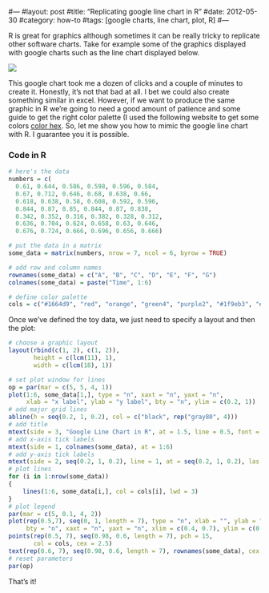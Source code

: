 #---
#layout: post
#title: "Replicating google line chart in R"
#date: 2012-05-30
#category: how-to
#tags: [google charts, line chart, plot, R]
#---

R is great for graphics although sometimes it can be really tricky to replicate other software charts. Take for example some of the graphics displayed with google charts such as the line chart displayed below.

<!--more-->

![](/images/google_line_chart.png)

This google chart took me a dozen of clicks and a couple of minutes to create it. Honestly, it's not that bad at all. I bet we could also create something similar in excel. However, if we want to produce the same graphic in R we're going to need a good amount of patience and some guide to get the right color palette (I used the following website to get some colors [color hex](http://www.color-hex.com"). So, let me show you how to mimic the google line chart with R. I guarantee you it is possible.


### Code in R

```r
# here's the data
numbers = c(
  0.61, 0.644, 0.586, 0.598, 0.596, 0.584,
  0.67, 0.712, 0.646, 0.68, 0.638, 0.66,
  0.618, 0.638, 0.58, 0.608, 0.592, 0.596,
  0.844, 0.87, 0.85, 0.844, 0.87, 0.838,
  0.342, 0.352, 0.316, 0.382, 0.328, 0.312,
  0.636, 0.704, 0.624, 0.658, 0.63, 0.646,
  0.676, 0.724, 0.666, 0.696, 0.656, 0.666)

# put the data in a matrix
some_data = matrix(numbers, nrow = 7, ncol = 6, byrow = TRUE)

# add row and column names
rownames(some_data) = c("A", "B", "C", "D", "E", "F", "G")
colnames(some_data) = paste("Time", 1:6)

# define color palette
cols = c("#1664d9", "red", "orange", "green4", "purple2", "#1f9eb3", "#d93572")
```

Once we've defined the toy data, we just need to specify a layout and then the plot:
```r
# choose a graphic layout
layout(rbind(c(1, 2), c(1, 2)), 
       height = c(lcm(11), 1),
       width = c(lcm(18), 1))

# set plot window for lines
op = par(mar = c(5, 5, 4, 1))
plot(1:6, some_data[1,], type = "n", xaxt = "n", yaxt = "n",
     xlab = "x label", ylab = "y label", bty = "n", ylim = c(0.2, 1))
# add major grid lines
abline(h = seq(0.2, 1, 0.2), col = c("black", rep("gray80", 4)))
# add title
mtext(side = 3, "Google Line Chart in R", at = 1.5, line = 0.5, font = 2)
# add x-axis tick labels
mtext(side = 1, colnames(some_data), at = 1:6)
# add y-axis tick labels
mtext(side = 2, seq(0.2, 1, 0.2), line = 1, at = seq(0.2, 1, 0.2), las = 2)
# plot lines
for (i in 1:nrow(some_data))
{
    lines(1:6, some_data[i,], col = cols[i], lwd = 3)
}
# plot legend
par(mar = c(5, 0.1, 4, 2))
plot(rep(0.5,7), seq(0, 1, length = 7), type = "n", xlab = "", ylab = "",
     bty = "n", xaxt = "n", yaxt = "n", xlim = c(0.4, 0.7), ylim = c(0.2, 1))
points(rep(0.5, 7), seq(0.98, 0.6, length = 7), pch = 15, 
       col = cols, cex = 2.5)
text(rep(0.6, 7), seq(0.98, 0.6, length = 7), rownames(some_data), cex = 1.2)
# reset parameters
par(op)
```

That's it!